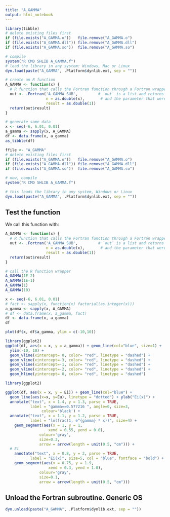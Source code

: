 ```yaml
---
title: "A_GAMMA"
output: html_notebook
---
```


```r
library(tibble)
# delete existing files first
if (file.exists("A_GAMMA.o"))   file.remove("A_GAMMA.o")
if (file.exists("A_GAMMA.dll")) file.remove("A_GAMMA.dll")
if (file.exists("A_GAMMA.so"))  file.remove("A_GAMMA.so")

# compile
system("R CMD SHLIB A_GAMMA.f")
# load the library in any system: Windows, Mac or Linux
dyn.load(paste("A_GAMMA", .Platform$dynlib.ext, sep = ""))

# create an R function
A_GAMMA <- function(x) {
  # R function that calls the Fortran function through a Fortran wrapper.
  out <- .Fortran('A_GAMMA_SUB',         # `out` is a list and returns the result
                  n = as.double(x),       # and the parameter that were passed.
                  result = as.double(1))
  return(out$result)             
}

# generate some data
x <- seq(-6, 6.01, 0.01)
a_gamma <- sapply(x, A_GAMMA)
df <- data.frame(x, a_gamma)
as_tibble(df)
```



```r
ffile <- "A_GAMMA"
# delete existing files first
if (file.exists("A_GAMMA.o"))   file.remove("A_GAMMA.o")
if (file.exists("A_GAMMA.dll")) file.remove("A_GAMMA.dll")
if (file.exists("A_GAMMA.so"))  file.remove("A_GAMMA.so")

# now, compile
system("R CMD SHLIB A_GAMMA.f")
```


```r
# this loads the library in any system, Windows or Linux
dyn.load(paste("A_GAMMA", .Platform$dynlib.ext, sep = ""))
```


## Test the function
We call this function with:
```r
A_GAMMA <- function(x) {
  # R function that calls the Fortran function through a Fortran wrapper.
  out <- .Fortran('A_GAMMA_SUB',         # `out` is a list and returns the result
                  n = as.double(x),       # and the parameter that were passed.
                  result = as.double(1))
  return(out$result)             
}

# call the R function wrapper
A_GAMMA(1E-2)
A_GAMMA(1E-1)
A_GAMMA(1)
A_GAMMA(10)
```

```r
x <- seq(-6, 6.01, 0.01)
# fact <- sapply(x, function(x) factorial(as.integer(x)))
a_gamma <- sapply(x, A_GAMMA)
# df <- data.frame(x, a_gamma, fact)
df <- data.frame(x, a_gamma)
df
```


```r
plot(df$x, df$a_gamma, ylim = c(-10,10))
```


```r
library(ggplot2)
ggplot(df, aes(x = x, y = a_gamma)) + geom_line(col="blue", size=1) + 
  ylim(-10, 10) +  
  geom_vline(xintercept= 0, color= "red", linetype = "dashed") +
  geom_vline(xintercept=-3, color= "red", linetype = "dashed") +
  geom_vline(xintercept=-1, color= "red", linetype = "dashed") +
  geom_vline(xintercept=-2, color= "red", linetype = "dashed") +
  geom_hline(yintercept= 0, color= "red", linetype = "dashed")
```


```r
library(ggplot2)

ggplot(df, aes(x = x, y = Ei)) + geom_line(col="blue") + 
  geom_line(aes(x=x, y=Eu), linetype = "dotted") + ylab("Ei(x)") +
  annotate("text", x = 1.4, y = 1.3, parse = TRUE,
           label = "gamma==0.577216 ", angle=0, size=3, 
                colour='black') +
  annotate("text", x = 1.1, y = 1.2, parse = TRUE, 
           label = "ln(frac(1, e^{gamma} * x))", size=4) +
    geom_segment(aes(x = 1, y = 1, 
                   xend = 0.55, yend = 0.0), 
               colour='gray', 
               size=0.3,  
               arrow = arrow(length = unit(0.5, "cm"))) +
  # Ei
    annotate("text", x = 0.8, y = 2, parse = TRUE, 
           label = "Ei(x)", size=5, col = "blue", fontface = "bold") +
    geom_segment(aes(x = 0.75, y = 1.9, 
                   xend = 0.3, yend = 1.0), 
               colour='gray', 
               size=0.1,  
               arrow = arrow(length = unit(0.5, "cm")))
```


## Unload the Fortran subroutine. Generic OS
```r
dyn.unload(paste("A_GAMMA", .Platform$dynlib.ext, sep = ""))
```


